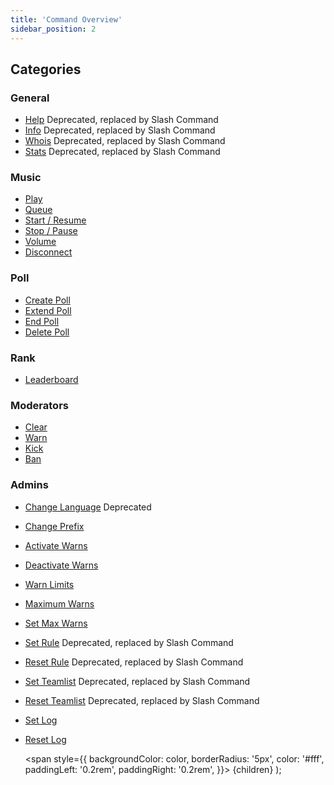 ```yaml
---
title: 'Command Overview'
sidebar_position: 2
---
```


## Categories
### General
- [Help](/docs/general/help) <Label color="#faa61a">Deprecated, replaced by Slash Command</Label>
- [Info](/docs/general/info) <Label color="#faa61a">Deprecated, replaced by Slash Command</Label>
- [Whois](/docs/general/whois) <Label color="#faa61a">Deprecated, replaced by Slash Command</Label>
- [Stats](/docs/general/stats) <Label color="#faa61a">Deprecated, replaced by Slash Command</Label>

### Music
- [Play](/docs/music/play)
- [Queue](/docs/music/queue)
- [Start / Resume](/docs/music/start-resume)
- [Stop / Pause](/docs/music/stop-pause)
- [Volume](/docs/music/volume)
- [Disconnect](/docs/music/disconnect)

### Poll
- [Create Poll](/docs/poll/create-poll)
- [Extend Poll](/docs/poll/extend-poll)
- [End Poll](/docs/poll/end-poll)
- [Delete Poll](/docs/poll/delete-poll)

### Rank
- [Leaderboard](/docs/rank/leaderboard)

### Moderators
- [Clear](/docs/moderators/clear)
- [Warn](/docs/moderators/warn)
- [Kick](/docs/moderators/kick)
- [Ban](/docs/moderators/ban)

### Admins
- [Change Language](/docs/admins/change-language) <Label color="#f04747">Deprecated</Label>
- [Change Prefix](/docs/admins/change-prefix)
- [Activate Warns](/docs/admins/activate-warns)
- [Deactivate Warns](/docs/admins/deactivate-warns)
- [Warn Limits](/docs/admins/warn-limits)
- [Maximum Warns](/docs/admins/max-warns)
- [Set Max Warns](/docs/admins/set-max-warns)
- [Set Rule](/docs/admins/set-rule) <Label color="#faa61a">Deprecated, replaced by Slash Command</Label>
- [Reset Rule](/docs/admins/reset-rule) <Label color="#faa61a">Deprecated, replaced by Slash Command</Label>
- [Set Teamlist](/docs/admins/set-teamlist) <Label color="#faa61a">Deprecated, replaced by Slash Command</Label>
- [Reset Teamlist](/docs/admins/reset-teamlist) <Label color="#faa61a">Deprecated, replaced by Slash Command</Label>
- [Set Log](/docs/admins/set-log)
- [Reset Log](/docs/admins/reset-log)

  <span
    style={{
      backgroundColor: color,
      borderRadius: '5px',
      color: '#fff',
      paddingLeft: '0.2rem',
      paddingRight: '0.2rem',
    }}>
    {children}
  </span>
);

